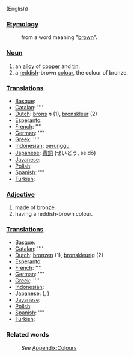 (English)
===[[Etymology]]===
:from a word meaning "[[brown]]".

===[[Noun]]===
#an [[alloy]] of [[copper]] and [[tin]].
#a [[red]]dish-brown [[color|colour]], the colour of bronze.

===[[Translation]]s===
*[[Basque]]: [[]]
*[[Catalan]]: [[]] ''''
*[[Dutch]]: [[brons]] ''n'' (1), [[bronskleur]] (2)
*[[Esperanto]]: [[]]
*[[French]]: [[]] ''''
*[[German]]: [[]] ''''
*[[Greek]]: [[]] ''''
*[[Indonesian]]: [[perunggu]]
*[[Japanese]]: [[青銅]] (せいどう, seidō)
*[[Javanese]]: [[]]
*[[Polish]]: [[]]
*[[Spanish]]: [[]] ''''
*[[Turkish]]: [[]]

===[[Adjective]]===
#made of bronze.
#having a reddish-brown colour.

===[[Translation]]s===
*[[Basque]]: [[]]
*[[Catalan]]: [[]] ''''
*[[Dutch]]: [[bronzen]] (1), [[bronskleurig]] (2)
*[[Esperanto]]: [[]]
*[[French]]: [[]] ''''
*[[German]]: [[]] ''''
*[[Greek]]: [[]] ''''
*[[Indonesian]]: [[]]
*[[Japanese]]: [[]] (, )
*[[Javanese]]: [[]]
*[[Polish]]: [[]]
*[[Spanish]]: [[]] ''''
*[[Turkish]]: [[]]

===Related words===
:''See'' [[Wiktionary_Appendix:Colours|Appendix:Colours]]